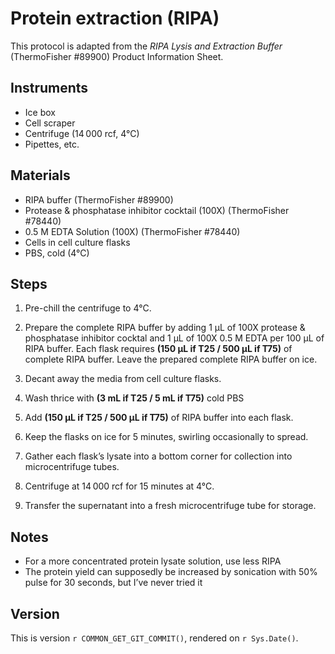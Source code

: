 # Protein extraction (RIPA)

This protocol is adapted from the *RIPA Lysis and Extraction Buffer* (ThermoFisher #89900) Product Information Sheet.

## Instruments

- Ice box
- Cell scraper
- Centrifuge (14 000 rcf, 4°C)
- Pipettes, etc.

## Materials

- RIPA buffer (ThermoFisher #89900)
- Protease & phosphatase inhibitor cocktail (100X) (ThermoFisher #78440)
- 0.5 M EDTA Solution (100X) (ThermoFisher #78440)
- Cells in cell culture flasks
- PBS, cold (4°C)

## Steps

1. Pre-chill the centrifuge to 4°C.

2. Prepare the complete RIPA buffer by adding 1 μL of 100X protease & phosphatase inhibitor cocktal and 1 μL of 100X 0.5 M EDTA per 100 μL of RIPA buffer.
   Each flask requires **(150 μL if T25 / 500 μL if T75)** of complete RIPA buffer.
   Leave the prepared complete RIPA buffer on ice.

3. Decant away the media from cell culture flasks.

4. Wash thrice with **(3 mL if T25 / 5 mL if T75)** cold PBS

5. Add **(150 μL if T25 / 500 μL if T75)** of RIPA buffer into each flask.

6. Keep the flasks on ice for 5 minutes, swirling occasionally to spread.

7. Gather each flask's lysate into a bottom corner for collection into microcentrifuge tubes.

8. Centrifuge at 14 000 rcf for 15 minutes at 4°C.

9. Transfer the supernatant into a fresh microcentrifuge tube for storage.

## Notes

- For a more concentrated protein lysate solution, use less RIPA
- The protein yield can supposedly be increased by sonication with 50% pulse for 30 seconds, but I've never tried it

## Version

This is version ``r COMMON_GET_GIT_COMMIT()``, rendered on `r Sys.Date()`.
